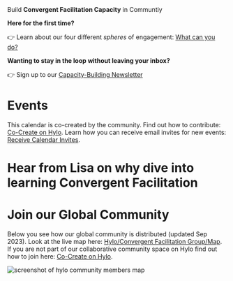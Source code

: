 
<Heading as="h1" className={styles.heroProjectTagline} >
  <span className={styles.heroTitleTextHtml}> 
    Build <b>Convergent Facilitation Capacity</b> in Communtiy
  </span>
</Heading>

<span className={styles.heroTitleTextHtml}><b>Here for the first time? </b></span>  

:point_right: Learn about our four different *spheres* of engagement: [What can you do?](/engage/what-can-you-do) 

<span className={styles.heroTitleTextHtml}><b>Wanting to stay in the loop without leaving your inbox?</b></span>  

:point_right: Sign up to our [Capacity-Building Newsletter](/contact#stay-in-the-loop-with-our-newsletters)  



# Events

This calendar is co-created by the community. Find out how to contribute: [Co-Create on Hylo](/engage/platforms-and-co-creation/co-create-on-hylo). Learn how you can receive email invites for new events: [Receive Calendar Invites](/engage/platforms-and-co-creation/receive-calendar-invites).

<GcalEvents />



# Hear from Lisa on why dive into learning Convergent Facilitation




<LiteYouTubeEmbed
              id="mDuspgB5Ko0"
              params="autoplay=1&autohide=1&showinfo=0&rel=0"
              title="Convergent Facilitation Coaching Call with Paul Kahawatte"
              poster="maxresdefault"
              webp
            />

# Join our Global Community

Below you see how our global community is distributed (updated Sep 2023). Look at the live map here: [Hylo/Convergent Facilitation Group/Map](https://www.hylo.com/groups/convergent-facilitation/map?sortBy=updated&hide=discussion&hide=request&hide=offer&hide=resource&hide=project&hide=event&hide=group).  If you are not part of our collaborative community space on Hylo find out how to join here: [Co-Create on Hylo](/engage/platforms-and-co-creation/co-create-on-hylo). 

![screenshot of hylo community members map](/img/hylo-community-map.png)
